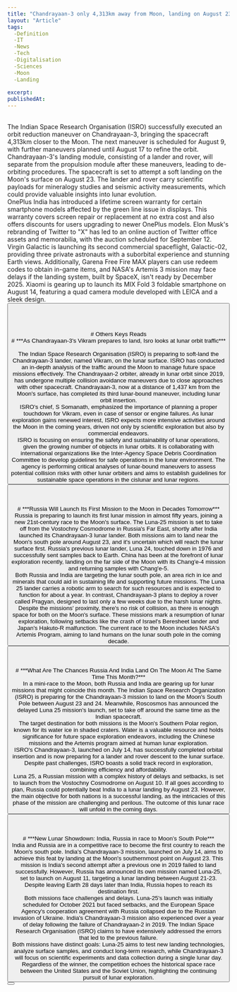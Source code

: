 ```yaml
---
title: "Chandrayaan-3 only 4,313km away from Moon, landing on August 23"
layout: "Article"
tags: 
  -Definition
  -IT
  -News
  -Tech
  -Digitalisation
  -Sciences
  -Moon
  -Landing
  
excerpt:
publishedAt:
---
```

<br/>
The Indian Space Research Organisation (ISRO) successfully executed an orbit reduction maneuver on Chandrayaan-3, bringing the spacecraft 4,313km closer to the Moon. The next maneuver is scheduled for August 9, with further maneuvers planned until August 17 to refine the orbit. Chandrayaan-3's landing module, consisting of a lander and rover, will separate from the propulsion module after these maneuvers, leading to de-orbiting procedures. The spacecraft is set to attempt a soft landing on the Moon's surface on August 23. The lander and rover carry scientific payloads for mineralogy studies and seismic activity measurements, which could provide valuable insights into lunar evolution.
<br/>
OnePlus India has introduced a lifetime screen warranty for certain smartphone models affected by the green line issue in displays. This warranty covers screen repair or replacement at no extra cost and also offers discounts for users upgrading to newer OnePlus models. Elon Musk's rebranding of Twitter to "X" has led to an online auction of Twitter office assets and memorabilia, with the auction scheduled for September 12. Virgin Galactic is launching its second commercial spaceflight, Galactic-02, providing three private astronauts with a suborbital experience and stunning Earth views. Additionally, Garena Free Fire MAX players can use redeem codes to obtain in-game items, and NASA's Artemis 3 mission may face delays if the landing system, built by SpaceX, isn't ready by December 2025. Xiaomi is gearing up to launch its MIX Fold 3 foldable smartphone on August 14, featuring a quad camera module developed with LEICA and a sleek design.
<br/>
<Button
  address="https://www.newsbytesapp.com/news/science/chandrayaan-3-spacecraft-only-4313-km-away-from-moon/story"
  text="Source"
/>
<br/>
<br/>
<br/>
<br/>
# Others Keys Reads
<br/>
# ***As Chandrayaan-3's Vikram prepares to land, Isro looks at lunar orbit traffic***
<br/>
<Youtube id="P5LqwxXgpM4"/>
<br/>
The Indian Space Research Organisation (ISRO) is preparing to soft-land the Chandrayaan-3 lander, named Vikram, on the lunar surface. ISRO has conducted an in-depth analysis of the traffic around the Moon to manage future space missions effectively. The Chandrayaan-2 orbiter, already in lunar orbit since 2019, has undergone multiple collision avoidance maneuvers due to close approaches with other spacecraft. Chandrayaan-3, now at a distance of 1,437 km from the Moon's surface, has completed its third lunar-bound maneuver, including lunar orbit insertion.
<br/>
ISRO's chief, S Somanath, emphasized the importance of planning a proper touchdown for Vikram, even in case of sensor or engine failures. As lunar exploration gains renewed interest, ISRO expects more intensive activities around the Moon in the coming years, driven not only by scientific exploration but also by commercial endeavors.
<br/>
ISRO is focusing on ensuring the safety and sustainability of lunar operations, given the growing number of objects in lunar orbits. It is collaborating with international organizations like the Inter-Agency Space Debris Coordination Committee to develop guidelines for safe operations in the lunar environment. The agency is performing critical analyses of lunar-bound maneuvers to assess potential collision risks with other lunar orbiters and aims to establish guidelines for sustainable space operations in the cislunar and lunar regions.
<br/>
<Button
  address="https://timesofindia.indiatimes.com/india/as-chandrayaan-3s-vikram-prepares-to-land-isro-looks-at-lunar-orbit-traffic/articleshow/102583751.cms?from=mdr"
  text="Source"
/>
<br/>
<br/>
<br/>
# ***Russia Will Launch Its First Mission to the Moon in Decades Tomorrow***
<br/>
Russia is preparing to launch its first lunar mission in almost fifty years, joining a new 21st-century race to the Moon's surface. The Luna-25 mission is set to take off from the Vostochny Cosmodrome in Russia's Far East, shortly after India launched its Chandrayaan-3 lunar lander. Both missions aim to land near the Moon's south pole around August 23, and it's uncertain which will reach the lunar surface first. Russia's previous lunar lander, Luna 24, touched down in 1976 and successfully sent samples back to Earth. China has been at the forefront of lunar exploration recently, landing on the far side of the Moon with its Chang'e-4 mission and returning samples with Chang'e-5.
<br/>
Both Russia and India are targeting the lunar south pole, an area rich in ice and minerals that could aid in sustaining life and supporting future missions. The Luna 25 lander carries a robotic arm to search for such resources and is expected to function for about a year. In contrast, Chandrayaan-3 plans to deploy a rover called Pragyan, designed to last only a few weeks due to the harsh lunar nights. Despite the missions' proximity, there's no risk of collision, as there is enough space for both on the Moon's surface. These missions mark a resumption of lunar exploration, following setbacks like the crash of Israel's Beresheet lander and Japan's Hakuto-R malfunction. The current race to the Moon includes NASA's Artemis Program, aiming to land humans on the lunar south pole in the coming decade.
<br/>
<Button
  address="https://www.vice.com/en/article/xgwv8d/russia-will-launch-its-first-mission-to-the-moon-in-decades-tomorrow"
  text="Source"
/>
<br/>
<br/>
<br/>
# ***What Are The Chances Russia And India Land On The Moon At The Same Time This Month?***
<br/>
<Image src="/moon-moon-l.jpeg" alt="" width={600} height={500} />
<br />
In a mini-race to the Moon, both Russia and India are gearing up for lunar missions that might coincide this month. The Indian Space Research Organization (ISRO) is preparing for the Chandrayaan-3 mission to land on the Moon's South Pole between August 23 and 24. Meanwhile, Roscosmos has announced the delayed Luna 25 mission's launch, set to take off around the same time as the Indian spacecraft.
<br/>
The target destination for both missions is the Moon's Southern Polar region, known for its water ice in shaded craters. Water is a valuable resource and holds significance for future space exploration endeavors, including the Chinese missions and the Artemis program aimed at human lunar exploration.
<br/>
ISRO's Chandrayaan-3, launched on July 14, has successfully completed orbital insertion and is now preparing for a lander and rover descent to the lunar surface. Despite past challenges, ISRO boasts a solid track record in exploration, combining efficiency and affordability.
<br/>
Luna 25, a Russian mission with a complex history of delays and setbacks, is set to launch from the Vostochny Cosmodrome on August 10. If all goes according to plan, Russia could potentially beat India to a lunar landing by August 23. However, the main objective for both nations is a successful landing, as the intricacies of this phase of the mission are challenging and perilous. The outcome of this lunar race will unfold in the coming days.
<br/>
<Button
  address="https://www.iflscience.com/what-are-the-chances-russia-and-india-land-on-the-moon-at-the-same-time-this-month-70209"
  text="Source"
/>
<br/>
<br/>
<br/>
# ***New Lunar Showdown: India, Russia in race to Moon’s South Pole***
<br/>
<Image src="/rss-efe65a993256738a7742f3d95df35217e93ddca4d44w.jpg" alt="" width={600} height={500} />
<br />
India and Russia are in a competitive race to become the first country to reach the Moon's south pole. India's Chandrayaan-3 mission, launched on July 14, aims to achieve this feat by landing at the Moon's southernmost point on August 23. This mission is India's second attempt after a previous one in 2019 failed to land successfully. However, Russia has announced its own mission named Luna-25, set to launch on August 11, targeting a lunar landing between August 21-23. Despite leaving Earth 28 days later than India, Russia hopes to reach its destination first.
<br/>
Both missions face challenges and delays. Luna-25's launch was initially scheduled for October 2021 but faced setbacks, and the European Space Agency's cooperation agreement with Russia collapsed due to the Russian invasion of Ukraine. India's Chandrayaan-3 mission also experienced over a year of delay following the failure of Chandrayaan-2 in 2019. The Indian Space Research Organisation (ISRO) claims to have extensively addressed the errors that led to the previous failure.
<br/>
Both missions have distinct goals: Luna-25 aims to test new landing technologies, analyze surface samples, and conduct long-term research, while Chandrayaan-3 will focus on scientific experiments and data collection during a single lunar day. Regardless of the winner, the competition echoes the historical space race between the United States and the Soviet Union, highlighting the continuing pursuit of lunar exploration.
<br/>
<Button
  address="https://efe.com/en/science-and-technology/2023-08-10/new-lunar-showdown-india-russia-in-race-to-moons-south-pole/"
  text="Source"
/>


